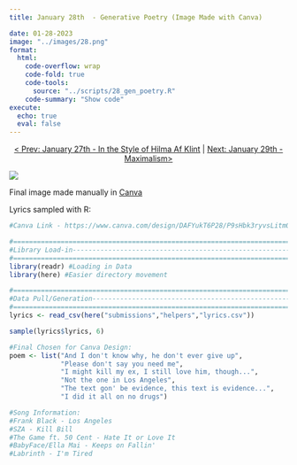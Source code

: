 ```yaml
---
title: January 28th  - Generative Poetry (Image Made with Canva)

date: 01-28-2023
image: "../images/28.png"
format:
  html:
    code-overflow: wrap
    code-fold: true
    code-tools:
      source: "../scripts/28_gen_poetry.R"
    code-summary: "Show code"
execute:
  echo: true
  eval: false
---
```


<center>[\< Prev: January 27th - In the Style of Hilma Af Klint](day_27.qmd) \| [Next: January 29th - Maximalism\>](day_29.qmd)</center>

![](/images/28.png){fig-alt="A screenshot of a fictitious imessage conversation made in Canva. The user of the iPhone has sent a stream of texts to a person named  Bestie  at 7pm on January 28th. The texts read And I don't know why, he don't ever give up ,  Please don't say you need me ,  I might kill my ex, I still love him though... ,  Not eh one in Los Angeles ,  the text gon' be evidence... this text is evidence... grimace emoji ,  I did it all on no drugs  The iPhone is in dark mode, it's screen is cracked, and the current time is 9:11." fig-align="center"}

Final image made manually in [Canva](https://www.canva.com/design/DAFYukT6P28/P9sHbk3ryvsLitmOT_XEsg/view?utm_content=DAFYukT6P28&utm_campaign=designshare&utm_medium=link&utm_source=publishsharelink&mode=preview)

Lyrics sampled with R:

```r
#Canva Link - https://www.canva.com/design/DAFYukT6P28/P9sHbk3ryvsLitmOT_XEsg/view?utm_content=DAFYukT6P28&utm_campaign=designshare&utm_medium=link&utm_source=publishsharelink&mode=preview

#=============================================================================#
#Library Load-in---------------------------------------------------------------
#=============================================================================#
library(readr) #Loading in Data
library(here) #Easier directory movement

#=============================================================================#
#Data Pull/Generation----------------------------------------------------------
#=============================================================================#
lyrics <- read_csv(here("submissions","helpers","lyrics.csv"))

sample(lyrics$lyrics, 6)

#Final Chosen for Canva Design:
poem <- list("And I don't know why, he don't ever give up",
             "Please don't say you need me",
             "I might kill my ex, I still love him, though...",
             "Not the one in Los Angeles",
             "The text gon' be evidence, this text is evidence...",
             "I did it all on no drugs")

#Song Information:
#Frank Black - Los Angeles
#SZA - Kill Bill
#The Game ft. 50 Cent - Hate It or Love It
#BabyFace/Ella Mai - Keeps on Fallin'
#Labrinth - I'm Tired
```
